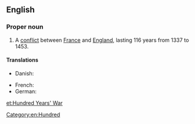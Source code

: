 ==English==
{{wikipedia}}

===Proper noun===
{{en-proper noun|sg=[[hundred|Hundred]] [[years|Years']] [[war|War]]}}

# A [[conflict]] between [[France]] and [[England]], lasting 116 years from 1337 to 1453.

====Translations====
{{trans-top|a conflict between France and England, lasting 116 years from 1337 to 1453}}
*Danish: {{t-|da|Hundredårskrigen}}
{{trans-mid}}
* French: {{t|fr|guerre de cent ans|f}}
* German: {{t-|de|Hundertjähriger Krieg|m}}
{{trans-bottom}}

[[Category:en:Hundred]]

[[et:Hundred Years' War]]